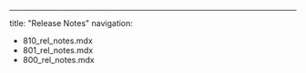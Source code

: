 ---
title: "Release Notes"
navigation:
  - 810_rel_notes.mdx
  - 801_rel_notes.mdx
  - 800_rel_notes.mdx